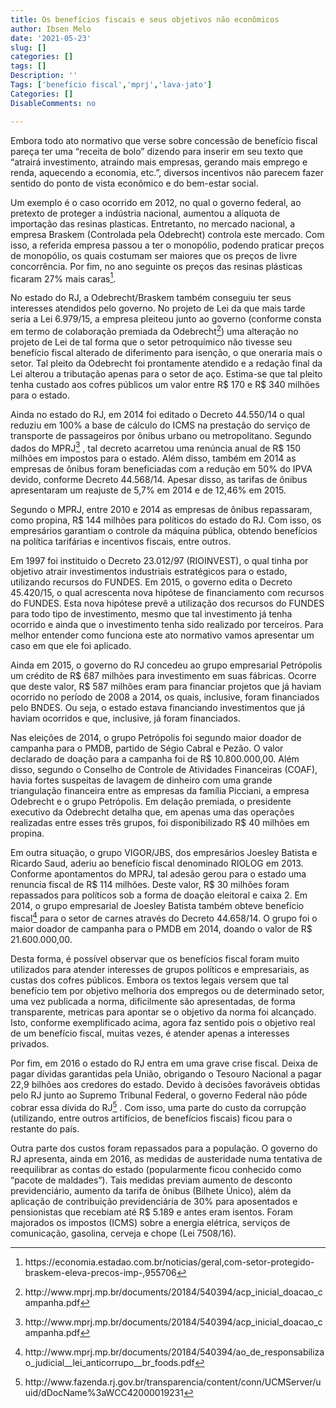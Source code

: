 ```yaml
---
title: Os benefícios fiscais e seus objetivos não econômicos
author: Ibsen Melo
date: '2021-05-23'
slug: []
categories: []
tags: []
Description: ''
Tags: ['benefício fiscal','mprj','lava-jato']
Categories: []
DisableComments: no

---
```



Embora todo ato normativo que verse sobre concessão de benefício fiscal pareça ter uma “receita de bolo” dizendo para inserir em seu texto que “atrairá investimento, atraindo mais empresas, gerando mais emprego e renda, aquecendo a economia, etc.”, diversos incentivos não parecem fazer sentido do ponto de vista econômico e do bem-estar social. 

Um exemplo é o caso ocorrido em 2012, no qual o governo federal, ao pretexto de proteger a indústria nacional, aumentou a alíquota de importação das resinas plasticas. Entretanto, no mercado nacional, a empresa Braskem (Controlada pela Odebrecht) controla este mercado. Com isso, a referida empresa passou a ter o monopólio, podendo praticar preços de monopólio, os quais costumam ser maiores que os preços de livre concorrência. Por fim, no ano seguinte os preços das resinas plásticas ficaram 27% mais caras^[https://economia.estadao.com.br/noticias/geral,com-setor-protegido-braskem-eleva-precos-imp-,955706].

No estado do RJ, a Odebrecht/Braskem também conseguiu ter seus interesses atendidos pelo governo. No projeto de Lei da que mais tarde seria a Lei 6.979/15, a empresa pleiteou junto ao governo (conforme consta em termo de colaboração premiada da Odebrecht^[http://www.mprj.mp.br/documents/20184/540394/acp_inicial_doacao_campanha.pdf]) uma alteração no projeto de Lei de tal forma que o setor petroquímico não tivesse seu benefício fiscal alterado de diferimento para isenção, o que oneraria mais o setor. Tal pleito da Odebrecht foi prontamente atendido e a redação final da Lei alterou a tributação apenas para o setor de aço. Estima-se que tal pleito tenha custado aos cofres públicos um valor entre R\$ 170 e R\$ 340 milhões para o estado.

Ainda no estado do RJ, em 2014 foi editado o Decreto 44.550/14 o qual reduziu em 100% a base de cálculo do ICMS na prestação do serviço de transporte de passageiros por ônibus urbano ou metropolitano. Segundo dados do MPRJ^[http://www.mprj.mp.br/documents/20184/540394/acp_inicial_doacao_campanha.pdf] , tal decreto acarretou uma renúncia anual de R$ 150 milhões em impostos para o estado. Além disso, também em 2014 as empresas de ônibus foram beneficiadas com a redução em 50% do IPVA devido, conforme Decreto 44.568/14. Apesar disso, as tarifas de ônibus apresentaram um reajuste de 5,7% em 2014 e de 12,46% em 2015.

Segundo o MPRJ, entre 2010 e 2014 as empresas de ônibus repassaram, como propina, R$ 144 milhões para políticos do estado do RJ. Com isso, os empresários garantiam o controle da máquina pública, obtendo benefícios na política tarifárias e incentivos fiscais, entre outros.

Em 1997 foi instituido o Decreto 23.012/97 (RIOINVEST), o qual tinha por objetivo atrair investimentos industriais estratégicos para o estado, utilizando recursos do FUNDES. Em 2015, o governo edita o Decreto 45.420/15, o qual acrescenta nova hipótese de financiamento com recursos do FUNDES. Esta nova hipótese prevê a utilização dos recursos do FUNDES para todo tipo de investimento, mesmo que tal investimento já tenha ocorrido e ainda que o investimento tenha sido realizado por terceiros. Para melhor entender como funciona este ato normativo vamos apresentar um caso em que ele foi aplicado.

Ainda em 2015, o governo do RJ concedeu ao grupo empresarial Petrópolis um crédito de R\$ 687 milhões para investimento em suas fábricas. Ocorre que deste valor, R\$ 587 milhões eram para financiar projetos que já haviam ocorrido no período de 2008 a 2014, os quais, inclusive, foram financiados pelo BNDES. Ou seja, o estado estava financiando investimentos que já haviam ocorridos e que, inclusive, já foram financiados. 

Nas eleições de 2014, o grupo Petrópolis foi segundo maior doador de campanha para o PMDB, partido de Ségio Cabral e Pezão. O valor declarado de doação para a campanha foi de R\$ 10.800.000,00. Além disso, segundo o Conselho de Controle de Atividades Financeiras (COAF), havia fortes suspeitas de lavagem de dinheiro com uma grande triangulação financeira entre as empresas da família Picciani, a empresa Odebrecht e o grupo Petrópolis. Em delação premiada, o presidente executivo da Odebrecht detalha que, em apenas uma das operações realizadas entre esses três grupos, foi disponibilizado R\$ 40 milhões em propina.

Em outra situação, o grupo VIGOR/JBS, dos empresários Joesley Batista e Ricardo Saud, aderiu ao benefício fiscal denominado RIOLOG em 2013. Conforme apontamentos do MPRJ, tal adesão gerou para o estado uma renuncia fiscal de R\$ 114 milhões. Deste valor, R\$ 30 milhões foram repassados para políticos sob a forma de doação eleitoral e caixa 2. Em 2014, o grupo empresarial de Joesley Batista também obteve benefício fiscal^[http://www.mprj.mp.br/documents/20184/540394/ao_de_responsabilizao_judicial__lei_anticorrupo__br_foods.pdf]  para o setor de carnes através do Decreto 44.658/14. O grupo foi o maior doador de campanha para o PMDB em 2014, doando o valor de R\$ 21.600.000,00.

Desta forma, é possível observar que os benefícios fiscal foram muito utilizados para atender interesses de grupos políticos e empresariais, as custas dos cofres públicos. Embora os textos legais versem que tal benefício tem por objetivo melhoria dos empregos ou de determinado setor, uma vez publicada a norma, dificilmente são apresentadas, de forma transparente, metricas para apontar se o objetivo da norma foi alcançado. Isto, conforme exemplificado acima, agora faz sentido pois o objetivo real de um benefício fiscal, muitas vezes, é atender apenas a interesses privados.

Por fim, em 2016 o estado do RJ entra em uma grave crise fiscal. Deixa de pagar dívidas garantidas pela União, obrigando o Tesouro Nacional a pagar 22,9 bilhões aos credores do estado. Devido à decisões favoráveis obtidas pelo RJ junto ao Supremo Tribunal Federal, o governo Federal não pôde cobrar essa dívida do RJ^[http://www.fazenda.rj.gov.br/transparencia/content/conn/UCMServer/uuid/dDocName%3aWCC42000019231] . Com isso, uma parte do custo da corrupção (utilizando, entre outros artifícios, de benefícios fiscais) ficou para o restante do país.

Outra parte dos custos foram repassados para a população. O governo do RJ apresenta, ainda em 2016, as medidas de austeridade numa tentativa de reequilibrar as contas do estado (popularmente ficou conhecido como “pacote de maldades”). Tais medidas previam aumento de desconto previdenciário, aumento da tarifa de ônibus (Bilhete Único), além da aplicação de contribuição previdenciária de 30% para aposentados e pensionistas que recebiam até R$ 5.189 e antes eram isentos. Foram majorados os impostos (ICMS) sobre a energia elétrica, serviços de comunicação, gasolina, cerveja e chope (Lei 7508/16).
